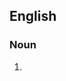 {{also|Hauchs}}

==English==

===Noun===
{{head|en|noun plural form}}

# {{plural of|hauch|lang=en}}